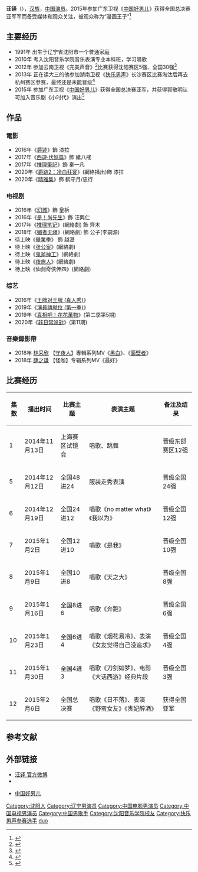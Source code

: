 {{Veil|time=2015-09-12T09:39:30+00:00}}
{{藝人
|姓名 = 汪铎
|類型 = 男艺人
|圖片 = 
|圖片簡介 = 
|原名 =  
|英文名 =  
|羅馬拼音 = Wang Duo
|綽號 =  
|出生日期 = {{birth_date_and _age|1991|5|21}}  
|出生地點 = {{CHN}}[[辽宁省|辽宁省]][[沈阳市|沈阳市]] 
|教育程度 = [[沈阳音乐学院|沈阳音乐学院]]
|国籍 ={{PRC}}
|音樂類型 = 國語流行  
|職業 = [[歌手|歌手]] 、[[演員|演員]]
|唱片公司 =  
|经纪公司 =  
|相關團體 = [[中国好男儿|中国好男儿]]
|網站 = [http://weibo.com/tonyddd 汪铎 官方微博]
|imdb = 7582935
}}
'''汪铎'''（{{bd|1991年|5月21日|catIdx=W汪}}），[[汉族|汉族]]，[[中国|中国]][[演员|演员]]。2015年参加广东卫视《[[中国好男儿|中国好男儿]]》获得全国总决赛亚军军而备受媒体和观众关注，被观众称为“漫画王子”<ref>{{Cite web |url=http://www.gmw.cn/cg/newspaper/2015-01/20/content_103874188.htm |title=汪铎：别叫我“漫画王子” |access-date=2015-02-07 |archive-date=2015-09-24 |archive-url=https://web.archive.org/web/20150924043424/http://www.gmw.cn/cg/newspaper/2015-01/20/content_103874188.htm |dead-url=no }}</ref>

==主要经历==
*1991年 出生于辽宁省沈阳市一个普通家庭 
*2010年 考入沈阳音乐学院音乐表演专业本科班，学习唱歌 
*2012年 参加云南卫视《完美声音》<ref>{{Cite web |url=http://ent.qq.com/a/20120614/000449.htm |title=《完美声音》汪铎高人气晋级 花样美男引围观 |access-date=2015-02-07 |archive-date=2019-05-23 |archive-url=https://web.archive.org/web/20190523134415/https://ent.qq.com/a/20120614/000449.htm |dead-url=no }}</ref>比赛获得沈阳赛区5强、全国30强<ref>{{Cite web |url=http://ent.qq.com/a/20120704/000565.htm |title=完美声音汪铎被贬 “漫画王子”汪铎长得好也有罪 |access-date=2015-02-07 |archive-date=2019-05-23 |archive-url=https://web.archive.org/web/20190523002326/https://ent.qq.com/a/20120704/000565.htm |dead-url=no }}</ref> 
*2013年 正在读大三的他参加湖南卫视《[[2013快乐男声|快乐男声]]》长沙赛区比赛淘汰后再去杭州赛区参赛，最终还是未能晋级<ref>{{Cite web |url=http://ent.sina.com.cn/y/2013-05-22/11013926368.shtml |title=快男众失利选手选择再战 杭州熟脸扎堆 |access-date=2015-02-07 |archive-date=2019-05-20 |archive-url=https://web.archive.org/web/20190520203440/http://ent.sina.com.cn/y/2013-05-22/11013926368.shtml |dead-url=no }}</ref>
*2015年 参加广东卫视《[[中国好男儿|中国好男儿]]》获得全国总决赛亚军，并获得郭敬明认可加入音乐剧《小时代》演出<ref>{{Cite web |url=http://epaper.tianjinwe.com/jr100/jr100/2015-01/23/content_7230271.htm |title=《中国好男儿》 吴莫愁学长汪铎获郭敬明力荐试镜《小时代》 |access-date=2015-02-07 |archive-url=https://web.archive.org/web/20150207051430/http://epaper.tianjinwe.com/jr100/jr100/2015-01/23/content_7230271.htm |archive-date=2015-02-07 |dead-url=yes }}</ref>

==作品==
===電影===
*2016年《[[爵迹_(電影)|爵迹]]》飾 漆拉
*2017年《[[西遊·伏妖篇|西遊·伏妖篇]]》飾 豬八戒
*2017年《[[推理筆記|推理筆記]]》飾 秦一凡
*2020年《[[爵跡2：冷血狂宴|爵跡2：冷血狂宴]]》(網絡播出)飾 漆拉
*2020年《[[晴雅集|晴雅集]]》飾 鹤守月/忠行

===电视剧===
*2016年《[[幻城|幻城]]》飾 皇柝
*2016年《[[是！尚先生|是！尚先生]]》飾 汪興仁
*2017年《[[推理笔记|推理笔记]]》(網絡劇) 飾 齊木
*2018年《[[媚者无疆|媚者无疆]]》(網絡劇) 飾 公子(李嗣源)
*待上映《[[畢業季|畢業季]]》 飾 越瀝
*待上映《[[张公案|张公案]]》(網絡劇)
*待上映《[[鬼斧神工|鬼斧神工]]》(網絡劇)
*待上映《[[夜旅人|夜旅人]]》(網絡劇)
*待上映《仙剑奇侠传四》(網絡劇)

===综艺===
*2016年《[[王牌对王牌_(真人秀)|王牌对王牌 (真人秀)]]》
*2019年《[[演員請就位_(第一季)|演員請就位 (第一季)]]》
*2019年《[[真相吧！花花萬物|真相吧！花花萬物]]》(第二季第5期)
*2020年《[[非日常派對|非日常派對]]》(第11期)

===音樂錄影帶===
*2018年 [[林采欣|林采欣]] 【[[守夜人|守夜人]]】專輯系列MV《[[黑白|黑白]]》、《[[面壁者|面壁者]]》
*2018年 [[薛之谦|薛之谦]] 【怪咖】专辑系列MV《最好》

==比赛经历==
{{hideH|《[[中国好男儿|中国好男儿]]》比赛经历}}
{| class="wikitable"
|-
! 集数 !!播出时间 !! 比赛主题 !! 表演主题 !! 备注及结果 
|-
| 1 ||2014年11月13日 || 上海赛区试镜会 ||唱歌、跳舞|| 晋级东部赛区12强
|-
| 5 ||2014年12月12日 || 全国48进24 || 服装走秀表演  || 晋级全国24强
|-
| 6 ||2014年12月19日 || 全国24进12  || 唱歌《no matter what》《我以为》 || 晋级全国12强
|-
| 7 || 2015年1月2日 || 全国12进10 || 唱歌《是我》 || 晋级全国10强
|-
| 8 || 2015年1月9日 || 全国10进8 ||唱歌《天之大》|| 晋级全国8强
|-
| 9 || 2015年1月16日 || 全国8进6 || 唱歌《奔跑》 || 晋级全国6强
|-
| 10 || 2015年1月23日 || 全国6进4  || 唱歌《烟花易冷》、表演《女友觉得自己没追求》|| 晋级全国4强
|-
| 11 || 2015年1月30日 || 全国4进3 || 唱歌《刀剑如梦》、电影《大话西游》经典片段|| 晋级全国3强
|-
| 12 || 2015年2月6日 || 全国总决赛 || 唱歌《日不落》、表演《野蛮女友》《贵妃醉酒》|| 获得全国亚军
|}
{{hideF}}
  
==参考文献==
{{reflist}}

==外部链接==
*[http://weibo.com/tonyddd 汪铎 官方微博] 
*{{instagram|tonyddd_|汪鐸}}

*[[中国好男儿|中国好男儿]]
{{中国好男儿全国12强}} 
{{DEFAULTSORT:Wang duo}}
[[Category:沈阳人|Category:沈阳人]]
[[Category:辽宁男演员|Category:辽宁男演员]]
[[Category:中国电影男演员|Category:中国电影男演员]]
[[Category:中国电视男演员|Category:中国电视男演员]]
[[Category:中国男歌手|Category:中国男歌手]] 
[[Category:沈阳音乐学院校友|Category:沈阳音乐学院校友]] 
[[Category:快乐男声参赛选手|Category:快乐男声参赛选手]]
[[Category:汪姓|duo]]